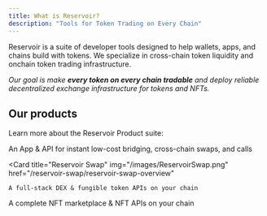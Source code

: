 ```yaml
---
title: What is Reservoir?
description: "Tools for Token Trading on Every Chain"
---
```


Reservoir is a suite of developer tools designed to help wallets, apps, and chains build with tokens. We specialize in cross-chain token liquidity and onchain token trading infrastructure.

_Our goal is make **every token on every chain tradable** and deploy reliable decentralized exchange infrastructure for tokens and NFTs._

## Our products

Learn more about the Reservoir Product suite:

<CardGroup cols={3}>
  <Card
    title="Relay"
    img="/images/Relay.png"
    href="/relay/relay-overview"
  >
   An App & API for instant low-cost bridging, cross-chain swaps, and calls
  </Card>

  <Card
    title="Reservoir Swap"
    img="/images/ReservoirSwap.png"
    href="/reservoir-swap/reservoir-swap-overview"
  >
    A full-stack DEX & fungible token APIs on your chain
  </Card>
  <Card
    title="Reservoir NFT"
    img="images/ReservoirNFT.png"
    href="/reservoir-nft/reservoir-nft-overview"
  >
    A complete NFT marketplace & NFT APIs on your chain
  </Card>
</CardGroup>
